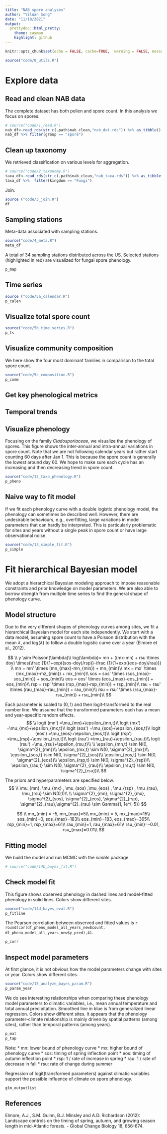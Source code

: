```yaml
---
title: "NAB spore analyses"
author: "Yiluan Song"
date: "11/18/2021"
output:
  prettydoc::html_pretty:
    theme: cayman
    highlight: github
---
```


```r
knitr::opts_chunk$set(echo = FALSE, cache=TRUE,  warning = FALSE, message = FALSE)

source("code/0_utils.R")
```

# __Explore data__

## Read and clean NAB data
The complete dataset has both pollen and spore count. In this analysis we focus on spores.
```r
# source("code/1_read.R")
nab_df<-read_rds(str_c(.path$nab_clean,"nab_dat.rds")) %>% as_tibble()
nab_df %>% filter(group == "spore")
```


## Clean up taxonomy
We retrieved classification on various levels for aggregation.
```r
# source("code/2_taxonomy.R")
taxa_df<-read_rds(str_c(.path$nab_clean,"nab_taxa.rds")) %>% as_tibble()
taxa_df %>%  filter(kingdom == "Fungi")
```

Join.
```r
source ("code/3_join.R")
df
```

## Sampling stations
Meta-data associated with sampling stations.
```r
source("code/4_meta.R")
meta_df
```

A total of 34 sampling stations distributed across the US. Selected stations (highlighted in red) are visualized for fungal spore phenology.
```r
p_map
```

## Time series
```r
source ("code/5a_calendar.R")
p_calen
```

## Visualize total spore count
```r
source("code/5b_time_series.R")
p_ts
```

## Visualize community composition
We here show the four most dominant families in comparison to the total spore count.
```r
source("code/5c_composition.R")
p_comm
```
## Get key phenological metrics

## Temporal trends

## Visualize phenology
Focusing on the family _Cladosporiaceae_, we visualize the phenology of spores. This figure shows the inter-annual and intra-annual variations in spore count. Note that we are not following calendar years but rather start counting 60 days after Jan 1. This is because the spore count is generally the lowest around day 60. We hope to make sure each cycle has an increasing and then decreasing trend in spore count.

```r
source("code/12_taxa_phenology.R")
p_pheno
```

## Naive way to fit model

If we fit each phenology curve with a double logistic phenology model, the phenology can sometimes be described well. However, there are undesirable behaviours, e.g., overfitting, large variations in model parameters that can hardly be interpreted. This is particularly problematic for sites and years without a single peak in spore count or have large observational noise.

```r
source("code/13_simple_fit.R")
p_simple
```

# __Fit hierarchical Bayesian model__

We adopt a hierarchical Bayesian modeling approach to impose reasonable constraints and prior knowledge on model parameters. We are also able to borrow strength from multiple time series to find the general shape of phenology curve.

## Model structure
Due to the very different shapes of phenology curves among sites, we fit a hierarchical Bayesian model for each site independently. We start with a data model, assuming spore count to have a Poisson distribution with the mean $\lambda$, and $log(\lambda)$ to follow a double logistic curve over a year (Elmore et al., 2012).


$$
\\
y \sim Poisson(\lambda)\\
log(\lambda)= mn + ((mx-mn) + rsu \times  doy) \times(\frac {1}{1+exp((sos-doy)/rsp)}-\frac {1}{1+exp((eos-doy)/rau)})
\\
mn = mn' \times (mn_{max}-mn_{min}) + mn_{min}\\
mx = mx' \times (mx_{max}-mz_{min}) + mx_{min}\\
sos = sos' \times (sos_{max}-sos_{min}) + sos_{min}\\
eos = eos' \times (eos_{max}-eos_{min}) + eos_{min}\\
rsp = rsp' \times (rsp_{max}-rsp_{min}) + rsp_{min}\\
rau = rau' \times (rau_{max}-rau_{min}) + rau_{min}\\
rsu = rsu' \times (rsu_{max}-rsu_{min}) + rsu_{min}\\
$$

Each parameter is scaled to $(0,1)$ and then logit-transformed to the real number line. We assume that the transformed parameters each has a mean and year-specific random effects.
$$
\\
logit (mn') =\mu_{mn}+\epsilon_{mn,t}\\
logit (mx') =\mu_{mx}+\epsilon_{mx,t}\\
logit (sos') =\mu_{sos}+\epsilon_{sos,t}\\
logit (eos') =\mu_{eos}+\epsilon_{eos,t}\\
logit (rsp') =\mu_{rsp}+\epsilon_{rsp,t}\\
logit (rau') =\mu_{rau}+\epsilon_{rau,t}\\
logit (rsu') =\mu_{rsu}+\epsilon_{rsu,t}\\
\\
\epsilon_{mn,t} \sim N(0, \sigma^{2}_{mn})\\
\epsilon_{mx,t} \sim N(0, \sigma^{2}_{mx})\\
\epsilon_{sos,t} \sim N(0, \sigma^{2}_{sos})\\
\epsilon_{eos,t} \sim N(0, \sigma^{2}_{eos})\\
\epsilon_{rsp,t} \sim N(0, \sigma^{2}_{rsp})\\
\epsilon_{rau,t} \sim N(0, \sigma^{2}_{rau})\\
\epsilon_{rsu,t} \sim N(0, \sigma^{2}_{rsu})\\
$$

The priors and hyperparameters are specified below.
$$
\\
\mu_{mn}, \mu_{mx} , \mu_{sos} ,\mu_{eos} , \mu_{rsp} , \mu_{rau}, \mu_{rsu} \sim N(0,1)\\
\\
\sigma^{2}_{mn}, \sigma^{2}_{mx}, \sigma^{2}_{sos}, \sigma^{2}_{eos}, \sigma^{2}_{rsp}, \sigma^{2}_{rau},\sigma^{2}_{rsu}  \sim Gamma(1, 1e^{-5})
$$

$$
\\
mn_{min} = -5, mn_{max}=5\\
mx_{min} = 5, mx_{max}=15\\
sos_{min}=0, sos_{max}=183\\
eos_{min}=183, eos_{max}=365\\
rsp_{min}=1, rsp_{max}=61\\
rau_{min}=1, rau_{max}=61\\
rsu_{min}=-0.01, rsu_{max}=0.01\\
$$

## Fitting model

We build the model and run MCMC with the _nimble_ package.
```r
# source("code/14b_bayes_fit.R")
```

## Check model fit

This figure shows observed phenology in dashed lines and model-fitted phenology in solid lines. Colors show different sites.
```r
source("code/14d_bayes_eval.R")
p_fitline
```

The Pearson correlation between observed and fitted values is `r round(cor(df_pheno_model_all_years_new$count, df_pheno_model_all_years_new$y_pred),4)`.
```r
p_corr
```

## Inspect model parameters

At first glance, it is not obvious how the model parameters change with sites or year. Colors show different sites.
```r
source("code/15_analyze_bayes_param.R")
p_param_year
```

We do see interesting relationships when comparing these phenology model parameters to climatic variables, i.e., mean annual temperature and total annual precipitation. Smoothed line in blue is from generalized linear regression. Colors show different sites. It appears that the phenology parameter-climate relationship is mainly driven by spatial patterns (among sites), rather than temporal patterns (among years).
```r
p_mat
p_tap
```

Note:
* mn: lower bound of phenology curve
* mx: higher bound of phenology curve
* sos: timing of spring inflection point
* eos: timing of autumn inflection point
* rsp: 1 / rate of increase in spring
* rau: 1 / rate of decrease in fall
* rsu: rate of change during summer 

Regression of logit(transformed parameters) against climatic variables support the possible influence of climate on spore phenology.
```r
glm_outputlist
```

## References
Elmore, A.J., S.M. Guinn, B.J. Minsley and A.D. Richardson (2012): Landscape controls on the timing of spring, autumn, and growing season length in mid-Atlantic forests. - Global Change Biology 18, 656-674.

